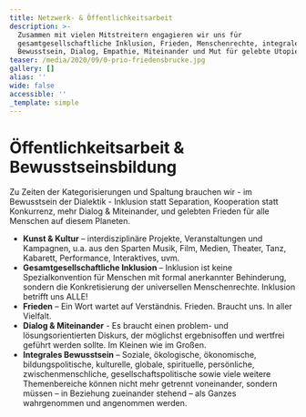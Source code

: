```yaml
---
title: Netzwerk- & Öffentlichkeitsarbeit
description: >-
  Zusammen mit vielen Mitstreitern engagieren wir uns für
  gesamtgesellschaftliche Inklusion, Frieden, Menschenrechte, integrales
  Bewusstsein, Dialog, Empathie, Miteinander und Mut für gelebte Utopien.
teaser: /media/2020/09/0-prio-friedensbrucke.jpg
gallery: []
alias: ''
wide: false
accessible: ''
_template: simple
---
```


# Öffentlichkeitsarbeit & Bewusstseinsbildung

Zu Zeiten der Kategorisierungen und Spaltung brauchen wir - im Bewusstsein der Dialektik - Inklusion statt Separation, Kooperation statt Konkurrenz, mehr Dialog & Miteinander,  und gelebten Frieden für alle Menschen auf diesem Planeten. 

* **Kunst & Kultur** – interdisziplinäre Projekte, Veranstaltungen und Kampagnen, u.a. aus den Sparten Musik, Film, Medien, Theater, Tanz, Kabarett, Performance, Interaktives, uvm.
* **Gesamtgesellschaftliche Inklusion** – Inklusion ist keine Spezialkonvention für Menschen mit formal anerkannter Behinderung, sondern die Konkretisierung der universellen Menschenrechte. Inklusion betrifft uns ALLE!
* **Frieden** – Ein Wort wartet auf Verständnis. Frieden. Braucht uns. In aller Vielfalt.
* **Dialog & Miteinander** - Es braucht einen problem- und lösungsorientierten Diskurs, der möglichst ergebnisoffen und wertfrei geführt werden sollte. Im Kleinen wie im Großen.
* **Integrales Bewusstsein** – Soziale, ökologische, ökonomische, bildungspolitische, kulturelle, globale, spirituelle, persönliche, zwischenmenschliche, gesellschaftspolitische sowie viele weitere Themenbereiche können nicht mehr getrennt voneinander, sondern müssen – in Beziehung zueinander stehend – als Ganzes wahrgenommen und angenommen werden.
